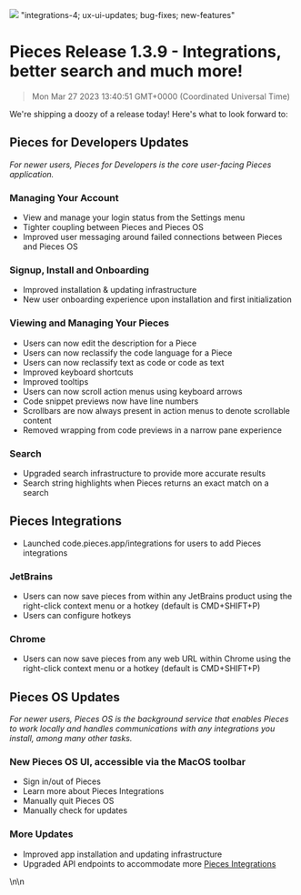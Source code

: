 ![](https://uploads-ssl.webflow.com/6143afec68f555387049efb3/630d20b4ad9a4069e837dcc7_ezgif_com-gif-maker2_47b252375c8e755c4ad9a5e3775cea1e_2000.png)
"integrations-4; ux-ui-updates; bug-fixes; new-features"
# Pieces Release 1.3.9 - Integrations, better search and much more!
> Mon Mar 27 2023 13:40:51 GMT+0000 (Coordinated Universal Time)
<p>We&#x27;re shipping a doozy of a release today! Here&#x27;s what to look forward to:</p><h2 id="fne59">Pieces for Developers Updates</h2><p><em>For newer users, Pieces for Developers is the core user-facing Pieces application.</em></p><h3 id="fb956">Managing Your Account</h3><ul><li>View and manage your login status from the Settings menu</li><li>Tighter coupling between Pieces and Pieces OS</li><li>Improved user messaging around failed connections between Pieces and Pieces OS</li></ul><h3 id="220q8">Signup, Install and Onboarding</h3><ul><li>Improved installation &amp; updating infrastructure</li><li>New user onboarding experience upon installation and first initialization</li></ul><h3 id="3ocfm">Viewing and Managing Your Pieces</h3><ul><li>Users can now edit the description for a Piece</li><li>Users can now reclassify the code language for a Piece   </li><li>Users can now reclassify text as code or code as text   </li><li>Improved keyboard shortcuts   </li><li>Improved tooltips   </li><li>Users can now scroll action menus using keyboard arrows   </li><li>Code snippet previews now have line numbers   </li><li>Scrollbars are now always present in action menus to denote scrollable  content  </li><li>Removed wrapping from code previews in a narrow pane experience</li></ul><h3 id="f0eeg">Search</h3><ul><li>Upgraded search infrastructure to provide more accurate results </li><li>Search string highlights when Pieces returns an exact match on a search</li></ul><h2 id="ediqe">Pieces Integrations</h2><ul><li>Launched code.pieces.app/integrations for users to add Pieces integrations</li></ul><h3 id="5vluc">JetBrains</h3><ul><li>Users can now save pieces from within any JetBrains product using the right-click context menu or a hotkey (default is CMD+SHIFT+P) </li><li>Users can configure hotkeys</li></ul><h3 id="9lanv">Chrome</h3><ul><li>Users can now save pieces from any web URL within Chrome using the right-click context menu or a hotkey (default is CMD+SHIFT+P)<br/></li></ul><h2 id="ajl37">Pieces OS Updates</h2><p><em>For newer users, Pieces OS is the background service that enables Pieces to work locally and handles communications with any integrations you install, among many other tasks.</em></p><h3 id="3rcvm">New Pieces OS UI, accessible via the MacOS toolbar</h3><ul><li>Sign in/out of Pieces</li><li>Learn more about Pieces Integrations   </li><li>Manually quit Pieces OS   </li><li>Manually check for updates<br/></li></ul><h3 id="8pfc7">More Updates</h3><ul><li>Improved app installation and updating infrastructure</li><li>Upgraded API endpoints to accommodate more <a href="https://code.pieces.app/integrations">Pieces Integrations</a></li></ul>\n\n    <figure data-rt-type="vide
